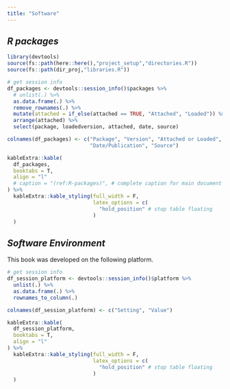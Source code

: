 ```yaml
---
title: "Software"
---
```


## *R packages*

\renewcommand{\arraystretch}{0.8} <!-- decrease line spacing for the table -->
```r
library(devtools)
source(fs::path(here::here(),"project_setup","directories.R"))
source(fs::path(dir_proj,"libraries.R"))

# get session info
df_packages <- devtools::session_info()$packages %>% 
  # unlist(.) %>% 
  as.data.frame(.) %>% 
  remove_rownames(.) %>% 
  mutate(attached = if_else(attached == TRUE, "Attached", "Loaded")) %>%
  arrange(attached) %>% 
  select(package, loadedversion, attached, date, source)

colnames(df_packages) <- c("Package", "Version", "Attached or Loaded",
                           "Date/Publication", "Source")

kableExtra::kable(
  df_packages, 
  booktabs = T, 
  align = "l"
  # caption = "(ref:R-packages)", # complete caption for main document
) %>% 
  kableExtra::kable_styling(full_width = F,
                            latex_options = c(
                              "hold_position" # stop table floating
                            ) 
  ) 
```
\renewcommand{\arraystretch}{1} <!-- reset row height/line spacing -->

## *Software Environment* 

This book was developed on the following platform. 

\renewcommand{\arraystretch}{0.8} <!-- decrease line spacing for the table -->
```r

# get session info
df_session_platform <- devtools::session_info()$platform %>% 
  unlist(.) %>% 
  as.data.frame(.) %>% 
  rownames_to_column(.)

colnames(df_session_platform) <- c("Setting", "Value")

kableExtra::kable(
  df_session_platform, 
  booktabs = T, 
  align = "l"
) %>% 
  kableExtra::kable_styling(full_width = F,
                            latex_options = c(
                              "hold_position" # stop table floating
                            ) 
  ) 
```
\renewcommand{\arraystretch}{1} <!-- reset row height/line spacing -->